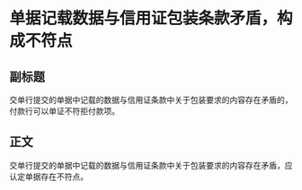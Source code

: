 # 单据记载数据与信用证包装条款矛盾，构成不符点
## 副标题
交单行提交的单据中记载的数据与信用证条款中关于包装要求的内容存在矛盾的，付款行可以单证不符拒付款项。
## 正文
交单行提交的单据中记载的数据与信用证条款中关于包装要求的内容存在矛盾，应认定单据存在不符点。